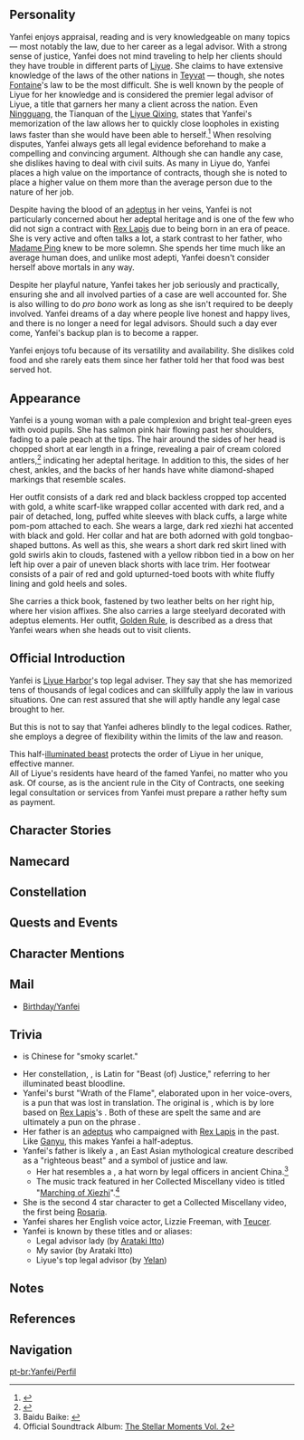 {{CharacterTabs}}
{{Quote|A half-illuminated beast and highly-skilled legal adviser.<br />She combines adherence to the legal codices and reasonable flexibility to find the perfect balance in her work. She devotes herself to protecting the fairness of contracts in Liyue with her identity as a legal adviser and her unique experience and methods.|Description from the Official Website<ref>Official Genshin Impact Website: [https://genshin.hoyoverse.com/en/character/liyue?char=13 Yanfei]</ref>}}

==Personality==
{{Quote|A well-known legal adviser active in Liyue Harbor. A brilliant young lady in whose veins runs the blood of an illuminated beast.|In-game character attributes and profile page text
}}

Yanfei enjoys appraisal, reading and is very knowledgeable on many topics &mdash; most notably the law, due to her career as a legal advisor. With a strong sense of justice, Yanfei does not mind traveling to help her clients should they have trouble in different parts of [[Liyue]]. She claims to have extensive knowledge of the laws of the other nations in [[Teyvat]] &mdash; though, she notes [[Fontaine]]'s law to be the most difficult. She is well known by the people of Liyue for her knowledge and is considered the premier legal advisor of Liyue, a title that garners her many a client across the nation. Even [[Ningguang]], the Tianquan of the [[Liyue Qixing]], states that Yanfei's memorization of the law allows her to quickly close loopholes in existing laws faster than she would have been able to herself.<ref>{{Ref/VO|Ningguang|About Yanfei}}</ref> When resolving disputes, Yanfei always gets all legal evidence beforehand to make a compelling and convincing argument. Although she can handle any case, she dislikes having to deal with civil suits. As many in Liyue do, Yanfei places a high value on the importance of contracts, though she is noted to place a higher value on them more than the average person due to the nature of her job.

Despite having the blood of an [[adeptus]] in her veins, Yanfei is not particularly concerned about her adeptal heritage and is one of the few who did not sign a contract with [[Rex Lapis]] due to being born in an era of peace. She is very active and often talks a lot, a stark contrast to her father, who [[Madame Ping]] knew to be more solemn. She spends her time much like an average human does, and unlike most adepti, Yanfei doesn't consider herself above mortals in any way.

Despite her playful nature, Yanfei takes her job seriously and practically, ensuring she and all involved parties of a case are well accounted for. She is also willing to do ''pro bono'' work as long as she isn't required to be deeply involved. Yanfei dreams of a day where people live honest and happy lives, and there is no longer a need for legal advisors. Should such a day ever come, Yanfei's backup plan is to become a rapper.

Yanfei enjoys tofu because of its versatility and availability. She dislikes cold food and she rarely eats them since her father told her that food was best served hot.

==Appearance==
<!-- Keep appearance section short and concise. Limit to 3 paragraphs with 3-4 sentences each. -->
Yanfei is a young woman with a pale complexion and bright teal-green eyes with ovoid pupils. She has salmon pink hair flowing past her shoulders, fading to a pale peach at the tips. The hair around the sides of her head is chopped short at ear length in a fringe, revealing a pair of cream colored antlers,<ref>{{Ref/VO|Yanfei|More About Yanfei: II}}</ref> indicating her adeptal heritage. In addition to this, the sides of her chest, ankles, and the backs of her hands have white diamond-shaped markings that resemble scales.

Her outfit consists of a dark red and black backless cropped top accented with gold, a white scarf-like wrapped collar accented with dark red, and a pair of detached, long, puffed white sleeves with black cuffs, a large white pom-pom attached to each. She wears a large, dark red xiezhi hat accented with black and gold. Her collar and hat are both adorned with gold tongbao-shaped buttons. As well as this, she wears a short dark red skirt lined with gold swirls akin to clouds, fastened with a yellow ribbon tied in a bow on her left hip over a pair of uneven black shorts with lace trim. Her footwear consists of a pair of red and gold upturned-toed boots with white fluffy lining and gold heels and soles.

She carries a thick book, fastened by two leather belts on her right hip, where her vision affixes. She also carries a large steelyard decorated with adeptus elements. Her outfit, [[Golden Rule]], is described as a dress that Yanfei wears when she heads out to visit clients.

==Official Introduction==
{{Official Introduction
|link=https://www.hoyolab.com/article/313520
|title=Do not seek to emulate the past, for there is no law that can suffice for all time.
|character=Yanfei
}}
{{Quote|Law is the cornerstone of [[Liyue]]'s prosperity. This cornerstone needs to be continuously polished to pursue perfection. I have had many dealings with Yanfei in legal affairs, and I must give her credit for helping me uncover quite a number of flaws in our system of laws.|[[Ningguang]]}}

Yanfei is [[Liyue Harbor]]'s top legal adviser. They say that she has memorized tens of thousands of legal codices and can skillfully apply the law in various situations. One can rest assured that she will aptly handle any legal case brought to her.

But this is not to say that Yanfei adheres blindly to the legal codices. Rather, she employs a degree of flexibility within the limits of the law and reason.

This half-[[illuminated beast]] protects the order of Liyue in her unique, effective manner.<br />
All of Liyue's residents have heard of the famed Yanfei, no matter who you ask. Of course, as is the ancient rule in the City of Contracts, one seeking legal consultation or services from Yanfei must prepare a rather hefty sum as payment.

==Character Stories==
{{Character Story
|title1        = Character Details
|text1         = <p>[[Liyue]] is a port that prizes contracts and trade, and it is a place where wealth accumulates.</p><p>Merchants from various nations are active here, which has contributed to Liyue's abundance, but has also brought up many disagreements. The [[Tianquan]], [[Ningguang]], has written a very comprehensive compendium of laws to deal with this, but not everyone has the patience to study them.</p><p>Thus was born the role of the legal adviser in Liyue society. Highly familiar with Liyue's laws, they help those in need to navigate any contradictions, earning recompense for their efforts.</p><p>Yanfei is the premier legal adviser in Liyue Harbor.</p><p>She is always able to obtain the most benefits for her clients, insofar as the law will allow. Some even call her "the law that walks."</p><p>But in truth, what Yanfei &mdash; one of the few [[Adepti|half-illuminated-beasts]] who have yet to sign a contract with [[Rex Lapis]] &mdash; really wants to do is live a free and happy life.</p><p>As for the copy of "The General Law of Liyue" that she carries around on her person, Yanfei has this to say:</p><p>"If you don't wish to be bound by the rules, you have to first understand them all."</p>
|mention1      = Morax,Ningguang

|title2        = Character Story 1
|friendship2   = 2
|text2         = <p>As the most sought-after legal adviser in Liyue Harbor, Yanfei's rates are also top-of-the-line.</p><p>Even so, she never lacks for people coming to seek appointments. After all, merchants are not stingy about mediation fees, but are very picky indeed about the mediator.</p><p>"Money is no object &mdash; we must have Yanfei come and settle this matter for us."</p><p>Many rate Yanfei in this fashion, not only for her quick-thinking or her masterful oratory, but also because she very greatly emphasizes the cornerstone of the law &mdash; "fairness."</p><p>Her mediations often end in win-win situations, and even merchants with daggers drawn will temporarily set their prejudices aside.</p><p>Though she is unbound by a contract, Yanfei has made her own contribution to the peace and prosperity of Liyue.</p>
|mention2      = 

|title3        = Character Story 2
|friendship3   = 3
|text3         = <p>As a legal adviser, Yanfei does have her fair share of weaknesses. An example is the mediation of civil disputes that involve emotions and relationships.</p><p>Divorces, inheritances, custody disputes, senior care, severances... The list continues.</p><p>It is said that upright officials are hapless in household affairs, and so it also is with Yanfei, who grew up surrounded by love &mdash; these matters fall right into her blind corner.</p><p>Sometimes, she will find that both sides have reason on their side, and other times she will find them to both be unreasonable. Child custody disputes are the absolute worst, as no matter how she settles them, the settlement will have a great psychological impact on the innocent children. Even if Yanfei chooses to soldier on, she will only tire herself out.</p><p>"Hopefully, everyone can meet the right person and be spared this particular grief."</p>
|mention3      = 

|title4        = Character Story 3
|friendship4   = 4
|text4         = <p>As a result of her greatly tolerant nature, Yanfei has a wide variety of personal relationships throughout Liyue.</p><p>There is no need to worry about rubbing a sore spot, and you'll be able to get along with her whether you're an avid conversationalist or not.</p><p>Of course, this is true as long as you don't attempt to debate with her or start a conversation about the legal profession... Yanfei in work mode is a completely different beast to deal with.</p><p>Additionally, Yanfei has cultivated the habit of being overly rigorous from her long years of studying the law. When chatting, Yanfei will vigorously eliminate any ambiguity or loopholes present in the discourse and can seem like a bit of a chatterbox. When she realizes this, Yanfei is wont to knock herself on the head with a book in irritation.</p><p>However, so long as she constantly bathes in a sea of legal literature, this habit will probably be quite hard to break.</p>
|mention4      = 

|title5        = Character Story 4
|friendship5   = 5
|text5         = <p>When investigating the law, Yanfei's habit is to look past the cold letters of the law to perceive their point of origin.</p><p>As such, she is also something of a master of "reading comprehension" in her relationships.</p><p>Once, the [[Traveler]] met Yanfei by chance and said, "Huh. Didn't expect to see you here."</p><p>This should have been a line that one might hear just about anywhere, but it wound up holding a completely different meaning for Yanfei.</p><p>"Didn't expect to meet you here" implied that the Traveler had at least thought about a scenario in which they would meet. Then why the use of "didn't expect"? One could only postulate that the Traveler had some expectation of where she might appear, and that her current location was not such a place. But whence came the expectation? Could it be that the Traveler had always been paying attention to her in secret?</p><p>"Does this mean that the Traveler...?"</p><p>Yanfei tossed and turned in bed that night, unable to sleep.</p>
|mention5      = Traveler

|title6        = Character Story 5
|friendship6   = 6
|text6         = <p>Yanfei's most prized possession is the steelyard balance that her father gave her.</p><p>It is said that this balance was a treasure given by Rex Lapis that can be used to measure the value of all things. For convenience, Yanfei tends to use [[Mora]] to balance the scales, which is to say that she uses Mora to evaluate objects.</p><p>The prices of many objects have slowly changed over the years, but weighing an object with this balance only gives its value at the time Mora was created, leaving the rest to Yanfei to exercise her own wisdom and judgment.</p><p>Across the measurements of countless objects, Yanfei is able to see the changes in Liyue. Some objects that were once common have become vanishingly rare, and some exotic objects of the past have been rendered pedestrian today.</p><p>This steelyard balance reminds her that many things cannot be valued by the standards of the world.</p><p>Yanfei once tried to weigh the value of a [[Vision]], but no matter how much Mora she added, the scales would not be balanced.</p><p>In frustration, she placed on the scale the box at her waist, which contained her heavy, handwritten legal notations. Only then did the weights at last even out.</p>
|mention6      = Morax

|title7        = Codex Finalem
|friendship7   = 4
|text7         = <p>This is the most special of the many legal treatises that Yanfei collects.</p><p>As opposed to the codices that grow heavier and more complicated with time, this book is unbelievably light and thin.</p><p>After opening it and getting past the prologue, one will find naught but the most basic few principles of the law inscribed.</p><p>As Yanfei sees it, this is the final form of the law. In the far future, the law will have entered into the people's hearts. All people will be amiable, modest, and live happily in this world. The halls of judgment will lie empty and the mountains of legalese shall be caked in years of dust.</p><p>Though this may sound like something very far off, for someone like Yanfei, in whom flows the blood of an illuminated beast, living till that day is hardly a great accomplishment.</p><p>"Hmm, but if I think about it more deeply, I'd be out of a job then, wouldn't I?"</p><p>After encountering one of [[Xinyan]]'s performances by chance, Yanfei was quite taken by this new wave of performance art.</p><p>That said, learning an instrument from scratch proved to be a bit difficult, so after consulting a great many resources, Yanfei came to what she considered to be a decent backup plan.</p><p>If such a day were to arrive, she would just become a rapper.</p><p>For someone who can recite tens of thousands of words' worth of Liyue law from front to back within an hour, speed at least should be no challenge.</p>
|mention7      = Xinyan

|title8        = Vision
|friendship8   = 6
|text8         = <p>Yanfei's father is an illuminated beast, while her mother is an ordinary mortal merchant. Born into peaceful times, Yanfei did not sign a contract with Rex Lapis, but instead has one with her parents to "live happily."</p><p>As Liyue's leading legal exegete, she is no stranger to exploiting some existing loopholes in the law &mdash; at times for herself, and sometimes for others.</p><p>It has been made clear often enough that Yanfei is not a stickler for the rules and has no wish to be shackled by strictures.</p><p>Still, she contributes to the betterment of Liyue as she seeks her own pleasure, and will not use these loopholes for ill.</p><p>When making amendments to legal loopholes each year, Ningguang the Tianquan will often study Yanfei's doings, as if she were Liyue's unofficial legal troubleshooter.</p><p>In a sense, one could argue that Yanfei makes the laws better at the lowest possible price... This principle is also the reason why she has never been convicted of exploiting any such loopholes.</p><p>Yanfei believes in "no structure without laws," and what she wishes for is to "live as one pleases without overstepping."</p><p>Everyone in Liyue, adeptus or mortal, protects it in their own way.</p><p>That is why Yanfei possesses a Vision, one that is of equal weight to her principles.</p>
|mention8      = Morax,Ningguang
}}

==Namecard==
{{Namecard|Yanfei: Impartial}}

==Constellation==
{{Constellation Lore|Bestia Iustitia}}

==Quests and Events==
{{Quest Appearances}}

==Character Mentions==
{{Character Mentions|alias="a renowned legal expert from Liyue"|S-Eula-Character Story 3=Yanfei isn't named in Eula's story, but Amber tells the story about Eula saving Yanfei. The story is further elaborated in Eula's and Yanfei's voice-overs.}}

==Mail==
* [[Birthday/Yanfei]]

==Trivia==
*{{Lang|Yanfei|zh=烟绯|zh_rm=Yānfēi}} is Chinese for "smoky scarlet."
*Her constellation, {{wt|bestia|Bestia|Latin}} {{wt|iustitia|Iustitia|Latin}}, is Latin for "Beast (of) Justice," referring to her illuminated beast bloodline.
*Yanfei's burst "Wrath of the Flame", elaborated upon in her voice-overs, is a pun that was lost in translation. The original is {{Lang|"Fire-eating punishment"|zh=食炎之罚|zh_rm=shí yán zhī fá}}, which is by lore based on [[Rex Lapis]]'s {{Lang|"Rock-eating punishment"|zh=食岩之罚|zh_rm=shí yán zhī fá}}. Both of these are spelt the same and are ultimately a pun on the phrase {{Lang|"Punishment for breaking a promise"|zh=食言之罚|zh_rm=shí yán zhī fá}}.
*Her father is an [[adeptus]] who campaigned with [[Rex Lapis]] in the past. Like [[Ganyu]], this makes Yanfei a half-adeptus.
*Yanfei's father is likely a {{w|xiezhi}}, an East Asian mythological creature described as a "righteous beast" and a symbol of justice and law.
**Her hat resembles a {{Lang|"xiezhi hat"|zh=獬豸冠|zh_rm=xièzhì guān}}, a hat worn by legal officers in ancient China.<ref>Baidu Baike: [https://baike.baidu.com/item/%E7%8D%AC%E8%B1%B8%E5%86%A0/10796278 {{zh|獬豸冠}}]</ref>
**The music track featured in her Collected Miscellany video is titled "[[Marching of Xiezhi]]".<ref>Official Soundtrack Album: [[The Stellar Moments Vol. 2]]</ref>
*She is the second 4 star character to get a Collected Miscellany video, the first being [[Rosaria]].
*Yanfei shares her English voice actor, Lizzie Freeman, with [[Teucer]].
*Yanfei is known by these titles and or aliases:
**Legal advisor lady (by [[Arataki Itto]])
**My savior (by Arataki Itto)
**Liyue's top legal advisor (by [[Yelan]])

==Notes==
{{Reflist|note=1}}

==References==
{{Reflist|2}}

==Navigation==
{{Character Navbox|link type=lore}}

[[pt-br:Yanfei/Perfil]]